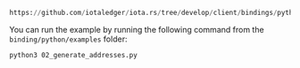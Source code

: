 ```python reference
https://github.com/iotaledger/iota.rs/tree/develop/client/bindings/python/examples/02_generate_addresses.py
```

You can run the example by running the following command from the `binding/python/examples` folder:

```bash
python3 02_generate_addresses.py
```
